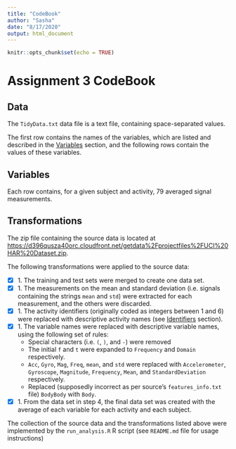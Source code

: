 ```yaml
---
title: "CodeBook"
author: "Sasha"
date: "8/17/2020"
output: html_document
---
```


```r
knitr::opts_chunk$set(echo = TRUE)
```

# Assignment 3 CodeBook  

## Data <a name="data"></a>

The `TidyData.txt` data file is a text file, containing space-separated values.

The first row contains the names of the variables, which are listed and described in the [Variables](#variables) section, and the following rows contain the values of these variables. 


## Variables <a name="variables"></a>

Each row contains, for a given subject and activity, 79 averaged signal measurements.

## Transformations <a name="transformations"></a>

The zip file containing the source data is located at [https://d396qusza40orc.cloudfront.net/getdata%2Fprojectfiles%2FUCI%20HAR%20Dataset.zip](https://d396qusza40orc.cloudfront.net/getdata%2Fprojectfiles%2FUCI%20HAR%20Dataset.zip).

The following transformations were applied to the source data:

- [x] 1. The training and test sets were merged to create one data set.
- [x] 1. The measurements on the mean and standard deviation (i.e. signals containing the strings `mean` and `std`) were extracted for each measurement, and the others were discarded.
- [x] 1. The activity identifiers (originally coded as integers between 1 and 6) were replaced with descriptive activity names (see [Identifiers](#identifiers) section).
- [x] 1. The variable names were replaced with descriptive variable names, using the following set of rules:
	- Special characters (i.e. `(`, `)`, and `-`) were removed
	- The initial `f` and `t` were expanded to `Frequency` and `Domain` respectively.
	- `Acc`, `Gyro`, `Mag`, `Freq`, `mean`, and `std` were replaced with `Accelerometer`, `Gyroscope`, `Magnitude`, `Frequency`, `Mean`, and `StandardDeviation` respectively.
	- Replaced (supposedly incorrect as per source's `features_info.txt` file) `BodyBody` with `Body`.
- [x] 1. From the data set in step 4, the final data set was created with the average of each variable for each activity and each subject.

The collection of the source data and the transformations listed above were implemented by the `run_analysis.R` R script (see `README.md` file for usage instructions)

